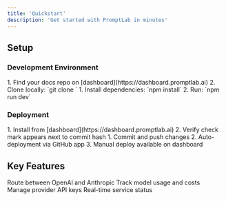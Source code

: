 ```yaml
---
title: 'Quickstart'
description: 'Get started with PromptLab in minutes'
---
```


## Setup

### Development Environment
<AccordionGroup>
  <Accordion icon="github" title="Clone Repository">
    1. Find your docs repo on [dashboard](https://dashboard.promptlab.ai)
    2. Clone locally: `git clone <repository-url>`
  </Accordion>
  <Accordion icon="rectangle-terminal" title="Local Preview">
    1. Install dependencies: `npm install`
    2. Run: `npm run dev`
  </Accordion>
</AccordionGroup>

### Deployment
<AccordionGroup>
  <Accordion icon="message-bot" title="GitHub App">
    1. Install from [dashboard](https://dashboard.promptlab.ai)
    2. Verify check mark appears next to commit hash
  </Accordion>
  <Accordion icon="rocket" title="Deploy Changes">
    1. Commit and push changes
    2. Auto-deployment via GitHub app
    3. Manual deploy available on dashboard
  </Accordion>
</AccordionGroup>

## Key Features

<CardGroup>
  <Card title="Proxy Services" icon="bolt" href="/api-reference/endpoint/smart-routing">
    Route between OpenAI and Anthropic
  </Card>
  <Card title="Usage Analytics" icon="chart-mixed" href="/api-reference/endpoint/analytics">
    Track model usage and costs
  </Card>
  <Card title="Key Management" icon="key" href="/api-reference/endpoint/api-keys">
    Manage provider API keys
  </Card>
  <Card title="Health Monitoring" icon="heart" href="/api-reference/endpoint/health">
    Real-time service status
  </Card>
</CardGroup>